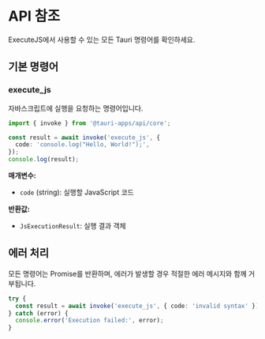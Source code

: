 # API 참조

ExecuteJS에서 사용할 수 있는 모든 Tauri 명령어를 확인하세요.

## 기본 명령어

### execute_js

자바스크립트에 실행을 요청하는 명령어입니다.

```typescript
import { invoke } from '@tauri-apps/api/core';

const result = await invoke('execute_js', {
  code: 'console.log("Hello, World!");',
});
console.log(result);
```

**매개변수:**

- `code` (string): 실행할 JavaScript 코드

**반환값:**

- `JsExecutionResult`: 실행 결과 객체

## 에러 처리

모든 명령어는 Promise를 반환하며, 에러가 발생할 경우 적절한 에러 메시지와 함께 거부됩니다.

```typescript
try {
  const result = await invoke('execute_js', { code: 'invalid syntax' });
} catch (error) {
  console.error('Execution failed:', error);
}
```
